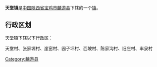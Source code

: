 {{中国乡级行政区
|行政区全称 = 天堂镇
|景观照片文件名 = 
|景观照片描述 = 
|汉语拼音 =
|其他语言 = 
|其他语言名称 = 
|位置图文件名 = 
|位置图描述 = 
|自定义图片=
|上级行政区 = [[陕西省|陕西省]][[宝鸡市|宝鸡市]][[麟游县|麟游县]]
|行政区类别 = [[行政建制镇|镇]]
|行政区划代码 = 
|行政区划 = 
|村委会 = 
|居委会 = 
|建置时间 = 
|领导职位 = 
|领导名称 = 
|政府驻地 = 
|毗邻 = 
|地理坐标 = 
|总面积 = 
|总人口 = 
|户籍人口 = 
|户籍人口年份 = 
|常住人口 = 
|常住人口年份 = 
|人口密度 = 
|GDP = 
|邮政编码 = 
|电话区号 = 
|官方网站 = 
|网站名称 = 
}}
'''天堂镇'''是[[中华人民共和国|中国]][[陕西省|陕西省]][[宝鸡市|宝鸡市]][[麟游县|麟游县]]下辖的一个[[行政建制镇|镇]]。

== 行政区划 ==
天堂镇下辖以下行政区：

天堂村、张家塬村、崖窑村、园子坪村、西坡村、陈家沟村、旧庄村、丰泉村

{{陕西小作品}}
{{麟游县行政区划}}

[[Category:麟游县|Category:麟游县]]
